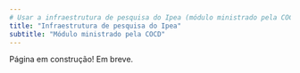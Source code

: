 ```yaml
---
# Usar a infraestrutura de pesquisa do Ipea (módulo ministrado pela COCD)
title: "Infraestrutura de pesquisa do Ipea"
subtitle: "Módulo ministrado pela COCD"
---
```


:::callout-warning
Página em construção! Em breve. 
:::

<!-- - Storages e bases de dados -->



<!-- overview do ipeadatalake -->



<!-- ipeadatalake: rapadia analise da PNADc + ipeaplot -->



<!-- ipeadatalake: rapadia analise da RAIS ou CADunico geocode + ipeaplot -->



